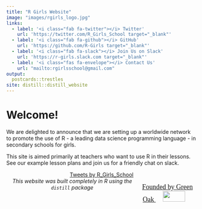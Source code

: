 ```yaml
---
title: "R Girls Website"
image: "images/rgirls_logo.jpg"
links:
  - label: '<i class="fab fa-twitter"></i> Twitter'
    url: 'https://twitter.com/R_Girls_School target="_blank"'
  - label: '<i class="fab fa-github"></i> GitHub'
    url: 'https://github.com/R-Girls target="_blank"'
  - label: '<i class="fab fa-slack"></i> Join Us on Slack' 
    url: 'https://r-girls.slack.com target="_blank"'    
  - label: '<i class="fas fa-envelope"></i> Contact Us'
    url: "mailto:rgirlsschool@gmail.com" 
output:
  postcards::trestles
site: distill::distill_website
---
```

<!-- <div style="display:flex;"> -->

<!--   <div> -->
<!-- # Welcome! -->
<!--   <br> -->

<!--   We are delighted to announce that we are setting up a worldwide network to promote the use of R - a leading data science programming language - in secondary schools for girls. -->
<!--   <br> -->

<!--   This site is aimed primarily at teachers who want to use R in their lessons.  See our example lesson plans and join us for a friendly chat on slack. -->

<!--   </div> -->

<!--   <div style="display:flex; justify-content:center; float:right"> -->

<!--   <a class="twitter-timeline" data-width="400px" data-height="500px" href="https://twitter.com/R_Girls_School?ref_src=twsrc%5Etfw">Tweets by R_Girls_School</a>   <script async src="https://platform.twitter.com/widgets.js" charset="utf-8"></script> -->
<!--   </div> -->

<!-- </div> -->


</div>
# Welcome!
We are delighted to announce that we are setting up a worldwide network to promote the use of R - a leading data science programming language - in secondary schools for girls.

This site is aimed primarily at teachers who want to use R in their lessons.  See our example lesson plans and join us for a friendly chat on slack.

<div style="display:flex; justify-content:center">

<a class="twitter-timeline" data-width="650px" data-height="250px" href="https://twitter.com/R_Girls_School?ref_src=twsrc%5Etfw">Tweets by R_Girls_School</a>   <script async src="https://platform.twitter.com/widgets.js" charset="utf-8"></script>

</div>


<div style="display:flex; justify-content:center;">

  <div style="float:left; text-align: center;">
  *This website was built completely in R using the `distill` package* 
  </div>
  
  <div style="float:right; text-align: center">
  <a class="green-oaks" style="font-size:18px; font-family:Amaranth" href="https://greenoak.bham.sch.uk/">Founded by Green Oak <img src='images/greenoak_logo.png' width="62%" /></a>

  
  </div>
  
</div>
